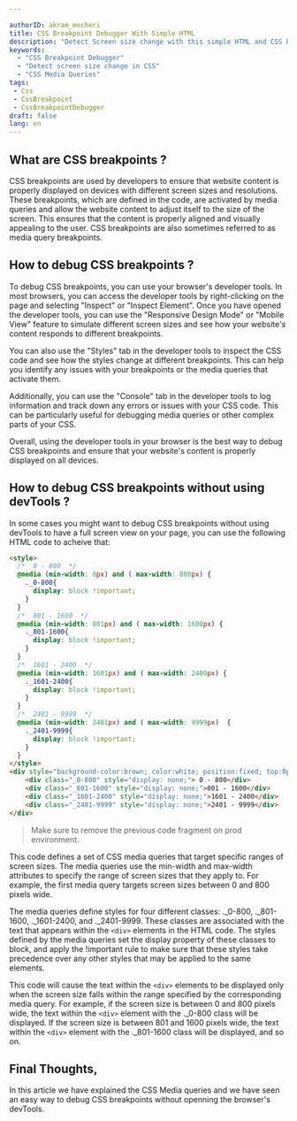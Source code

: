 ```yaml
---

authorID: akram_mecheri
title: CSS Breakpoint Debugger With Simple HTML
description: "Detect Screen size change with this simple HTML and CSS based breakpoint debugger"
keywords:
  - "CSS Breakpoint Debugger"
  - "Detect screen size change in CSS"
  - "CSS Media Queries"
tags:
 - Css
 - CssBreakpoint
 - CssBreakpointDebugger
draft: false
lang: en
---
```



## What are CSS breakpoints ?
CSS breakpoints are used by developers to ensure that website content is properly displayed on devices with different screen sizes and resolutions. These breakpoints, which are defined in the code, are activated by media queries and allow the website content to adjust itself to the size of the screen. This ensures that the content is properly aligned and visually appealing to the user. CSS breakpoints are also sometimes referred to as media query breakpoints.

<Separator/>

## How to debug CSS breakpoints ?

To debug CSS breakpoints, you can use your browser's developer tools. In most browsers, you can access the developer tools by right-clicking on the page and selecting "Inspect" or "Inspect Element". Once you have opened the developer tools, you can use the "Responsive Design Mode" or "Mobile View" feature to simulate different screen sizes and see how your website's content responds to different breakpoints.

You can also use the "Styles" tab in the developer tools to inspect the CSS code and see how the styles change at different breakpoints. This can help you identify any issues with your breakpoints or the media queries that activate them.

Additionally, you can use the "Console" tab in the developer tools to log information and track down any errors or issues with your CSS code. This can be particularly useful for debugging media queries or other complex parts of your CSS.

Overall, using the developer tools in your browser is the best way to debug CSS breakpoints and ensure that your website's content is properly displayed on all devices.

<Separator/>

## How to debug CSS breakpoints without using devTools ?

In some cases you might want to debug CSS breakpoints without using devTools to have a full screen view on your page, you can use the following HTML code to acheive that:
```html
<style>
  /*  0 - 800  */
  @media (min-width: 0px) and ( max-width: 800px) {
    ._0-800{
      display: block !important;
    }
  }
  /*  801 - 1600  */
  @media (min-width: 801px) and ( max-width: 1600px) {
    ._801-1600{
      display: block !important;
    }
  }
  /*  1601 - 2400  */
  @media (min-width: 1601px) and ( max-width: 2400px) {
    ._1601-2400{
      display: block !important;
    }
  }
  /*  2401 - 9999  */
  @media (min-width: 2401px) and ( max-width: 9999px)  {
    ._2401-9999{
      display: block !important;
    }
  }
</style>
<div style="background-color:brown; color:white; position:fixed; top:0px; font-size:3rem;">
    <div class="_0-800" style="display: none;"> 0 - 800</div>
    <div class="_801-1600" style="display: none;">801 - 1600</div>
    <div class="_1601-2400" style="display: none;">1601 - 2400</div>
    <div class="_2401-9999" style="display: none;">2401 - 9999</div>
</div>
```
> Make sure to remove the previous code fragment on prod environment.

This code defines a set of CSS media queries that target specific ranges of screen sizes. The media queries use the min-width and max-width attributes to specify the range of screen sizes that they apply to. For example, the first media query targets screen sizes between 0 and 800 pixels wide.

The media queries define styles for four different classes: ._0-800, ._801-1600, ._1601-2400, and ._2401-9999. These classes are associated with the text that appears within the `<div>` elements in the HTML code. The styles defined by the media queries set the display property of these classes to block, and apply the !important rule to make sure that these styles take precedence over any other styles that may be applied to the same elements.

This code will cause the text within the `<div>` elements to be displayed only when the screen size falls within the range specified by the corresponding media query. For example, if the screen size is between 0 and 800 pixels wide, the text within the `<div>` element with the ._0-800 class will be displayed. If the screen size is between 801 and 1600 pixels wide, the text within the `<div>` element with the ._801-1600 class will be displayed, and so on.

<Separator/>

## Final Thoughts,
In this article we have explained the CSS Media queries and we have seen an easy way to debug CSS breakpoints without openning the browser's devTools.